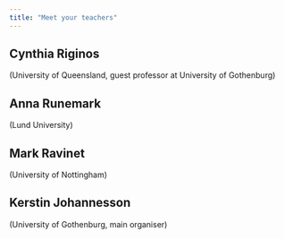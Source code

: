 ```yaml
---
title: "Meet your teachers"
---
```


## Cynthia Riginos 

(University of Queensland, guest professor at University of Gothenburg)

## Anna Runemark 
(Lund University)

## Mark Ravinet 
(University of Nottingham)

## Kerstin Johannesson 
(University of Gothenburg, main organiser)
